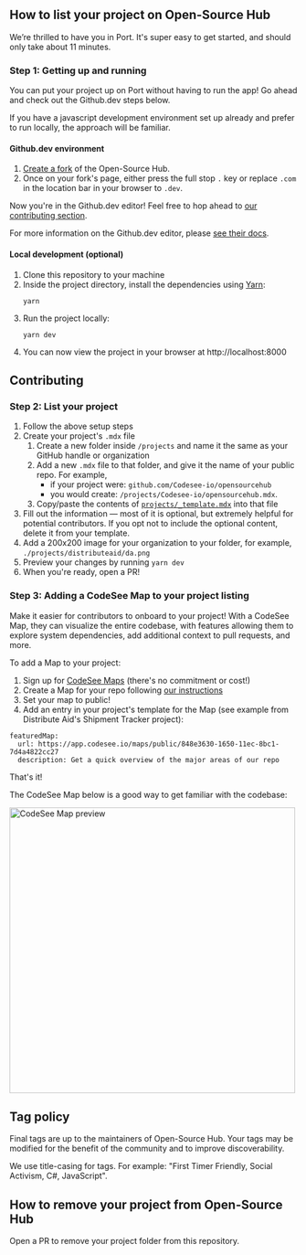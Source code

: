 ---
---

## How to list your project on Open-Source Hub

We’re thrilled to have you in Port. It's super easy to get started, and should only take about 11 minutes.

### Step 1: Getting up and running

You can put your project up on Port without having to run the app! Go ahead and check out the Github.dev steps below.

If you have a javascript development environment set up already and prefer to run locally, the approach will be familiar.

#### Github.dev environment

1. [Create a fork](https://docs.github.com/en/get-started/quickstart/fork-a-repo) of the Open-Source Hub.
1. Once on your fork's page, either press the full stop `.` key or replace `.com` in the location bar in your browser to `.dev`.

Now you're in the Github.dev editor! Feel free to hop ahead to [our contributing section](#contributing).

For more information on the Github.dev editor, please [see their docs](https://docs.github.com/en/codespaces/the-githubdev-web-based-editor).

#### Local development (optional)

1. Clone this repository to your machine
1. Inside the project directory, install the dependencies using [Yarn](https://classic.yarnpkg.com/en/):
   ```shell
   yarn
   ```
1. Run the project locally:
   ```shell
   yarn dev
   ```
1. You can now view the project in your browser at http://localhost:8000

## Contributing

### Step 2: List your project

1. Follow the above setup steps
1. Create your project's `.mdx` file
   1. Create a new folder inside `/projects` and name it the same as your GitHub handle or organization
   1. Add a new `.mdx` file to that folder, and give it the name of your public repo. For example,
      - if your project were: `github.com/Codesee-io/opensourcehub`
      - you would create: `/projects/Codesee-io/opensourcehub.mdx`.
   1. Copy/paste the contents of [`projects/_template.mdx`](https://raw.githubusercontent.com/Codesee-io/opensourcehub/main/projects/_template.mdx) into that file
1. Fill out the information — most of it is optional, but extremely helpful for potential contributors. If you opt not to include the optional content, delete it from your template.
1. Add a 200x200 image for your organization to your folder, for example, `./projects/distributeaid/da.png`
1. Preview your changes by running `yarn dev`
1. When you're ready, open a PR!

### Step 3: Adding a CodeSee Map to your project listing

Make it easier for contributors to onboard to your project! With a CodeSee Map, they can visualize the entire codebase, with features allowing them to explore system dependencies, add additional context to pull requests, and more.

To add a Map to your project:

1. Sign up for [CodeSee Maps](https://codesee.io) (there's no commitment or cost!)
1. Create a Map for your repo following [our instructions](https://docs.codesee.io/en/latest/)
1. Set your map to public!
1. Add an entry in your project's template for the Map (see example from Distribute Aid's Shipment Tracker project):

```
featuredMap:
  url: https://app.codesee.io/maps/public/848e3630-1650-11ec-8bc1-7d4a4822cc27
  description: Get a quick overview of the major areas of our repo
```

That's it!

The CodeSee Map below is a good way to get familiar with the codebase:

[<img alt="CodeSee Map preview" src="https://github.com/Codesee-io/opensourcehub/blob/main/docs/codebase-map.png?raw=true" width="500"></img>](https://app.codesee.io/maps/public/848e3630-1650-11ec-8bc1-7d4a4822cc27)

## Tag policy

Final tags are up to the maintainers of Open-Source Hub. Your tags may be modified for the benefit of the community and to improve discoverability.

We use title-casing for tags. For example: "First Timer Friendly, Social Activism, C#, JavaScript".

## How to remove your project from Open-Source Hub

Open a PR to remove your project folder from this repository.
